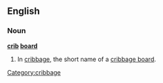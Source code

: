 ==English==

===Noun===
'''[[crib]] [[board]]'''
# In [[cribbage]], the short name of a [[cribbage board]].
[[Category:cribbage]]